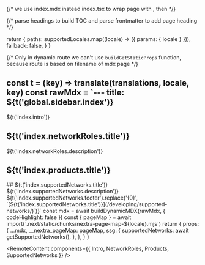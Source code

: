 {/* we use index.mdx instead index.tsx to wrap page with <MDXLayout />, then */}

{/* parse headings to build TOC and parse frontmatter to add page heading */}



  return {
    paths: supportedLocales.map((locale) => ({ params: { locale } })),
    fallback: false,
  }
}

{/* Only in dynamic route we can't use `buildGetStaticProps` function, because route is based on filename of mdx page */}

  const t = (key) => translate(translations, locale, key)
  const rawMdx = `---
title: ${t('global.sidebar.index')}
---
${t('index.intro')}
<Intro />
## ${t('index.networkRoles.title')}
${t('index.networkRoles.description')}
<NetworkRoles />
## ${t('index.products.title')}
<Products />
## ${t('index.supportedNetworks.title')}
${t('index.supportedNetworks.description')}
<SupportedNetworks />
${t('index.supportedNetworks.footer').replace('{0}', `[${t('index.supportedNetworks.title')}](/developing/supported-networks/)`)}`
  const mdx = await buildDynamicMDX(rawMdx, { codeHighlight: false })
  const { pageMap } = await import(`.next/static/chunks/nextra-page-map-${locale}.mjs`)
  return {
    props: {
      ...mdx,
      __nextra_pageMap: pageMap,
      ssg: {
        supportedNetworks: await getSupportedNetworks(),
      },
    },
  }
}

<RemoteContent components={{ Intro, NetworkRoles, Products, SupportedNetworks }} />
